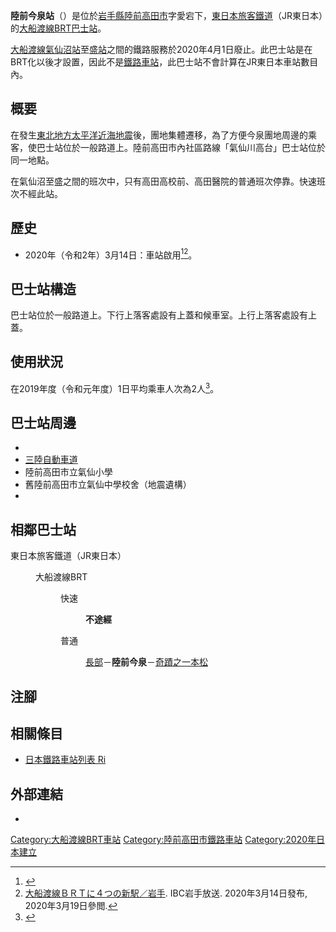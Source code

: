 {{NoteTA|G1=Transport
|T=zh-hans:陆前今泉站;zh-hk:陸前今泉站;zh-tw:陸前今泉車站;
|1=zh-hans:陆前今泉站;zh-hk:陸前今泉站;zh-tw:陸前今泉車站;
}}
{{Infobox station
|公司色 = green
|站名 = 陸前今泉
|圖片 = BRT JRE Rikuzen-Imaizumi Station.jpg
|圖片說明 = 盛方向BRT巴士站（2020年3月）
|日文原名 = 陸前今泉
|平假名 = りくぜんいまいずみ
|羅馬拼音 = Rikuzen-Imaizumi
|副站名 = 
|電報略號 = 
|所在地 = {{JPN}}[[岩手縣|岩手縣]][[陸前高田市|陸前高田市]]{{Translink|ja|気仙町|氣仙町}}字愛宕下
|座標 = {{coord|39|0|15.9|N|141|36|47.3|E|type:railwaystation_region:JP-24|display=inline,title}}
|車站構造 = [[地面車站|地面車站]]
|月台配置 =
|啟用年月日 = 2020年（[[令和|令和]]2年）3月14日
|廢站年月日 = 
|乘客人數 = 2
|上下車人次 = 
|統計年度 = 2019
|轉車 = 
|全寬備註 = [[無人車站|無人車站]]
|adjacent = {{Adjacent stations|system=東日本旅客鐵道|line=大船渡線BRT|left=長部|right=奇蹟之一本松|note-left=4.4km|note-mid=距離[[一之關站|一之關]]82.2km|note-right=0.2km}}
}}
'''陸前今泉站'''（{{jpn|j=陸前今泉駅|hg=りくぜんいまいずみえき|rm=Rikuzen-Imaizumi eki|f=y}}）是位於[[岩手縣|岩手縣]][[陸前高田市|陸前高田市]]{{Translink|ja|気仙町|氣仙町}}字愛宕下，[[東日本旅客鐵道|東日本旅客鐵道]]（JR東日本）的[[大船渡線|大船渡線]][[BRT|BRT]][[巴士站|巴士站]]。

[[大船渡線|大船渡線]][[氣仙沼站|氣仙沼站]]至[[盛站|盛站]]之間的鐵路服務於2020年4月1日廢止。此巴士站是在BRT化以後才設置，因此不是[[鐵路車站|鐵路車站]]，此巴士站不會計算在JR東日本車站數目內。

== 概要 ==
在發生[[2011年日本東北地方太平洋近海地震|東北地方太平洋近海地震]]後，團地集體遷移，為了方便今泉團地周邊的乘客，使巴士站位於一般路道上。陸前高田市內社區路線「氣仙川高台」巴士站位於同一地點。

在氣仙沼至盛之間的班次中，只有高田高校前、高田醫院的普通班次停靠。快速班次不經此站。

== 歷史 ==
* 2020年（令和2年）3月14日：車站啟用<ref>{{Cite press release|url=https://www.jr-morioka.com/cgi-bin/pdf/press/pdf_1579670434_1.pdf|title=気仙沼線BRT・大船渡線BRTダイヤ改正について|format=PDF|publisher=東日本旅客鐵道盛岡分社、東日本旅客鐵道仙台分社|date=2020-01-22|accessdate=2020-01-23|archiveurl=https://web.archive.org/web/20200123093301/https://www.jr-morioka.com/cgi-bin/pdf/press/pdf_1579670434_1.pdf|archivedate=2020-01-23|language=ja}}</ref><ref>[https://news.ibc.co.jp/item_38907.html 大船渡線ＢＲＴに４つの新駅／岩手]{{ja icon}}. IBC岩手放送. 2020年3月14日發布, 2020年3月19日參閲.</ref>。

== 巴士站構造 ==
巴士站位於一般路道上。下行上落客處設有上蓋和候車室。上行上落客處設有上蓋。

== 使用狀況 ==
在2019年度（令和元年度）1日平均乘車人次為2人<ref>{{Cite web|url=https://www.jreast.co.jp/passenger/2019_brt.html|title=BRT駅別乗車人員（2019年度）|publisher=東日本旅客鐵道|language=ja|accessdate=2020-07-19}}</ref>。

== 巴士站周邊 ==
* {{Translink|ja|国道45号|國道45號}}
* [[三陸自動車道|三陸自動車道]]
* 陸前高田市立氣仙小學
* 舊陸前高田市立氣仙中學校舍（地震遺構）
* {{Translink|ja|気仙川|氣仙川}}

== 相鄰巴士站 ==
; 東日本旅客鐵道（JR東日本）
: {{Color|#f18e44|■}}大船渡線BRT
:: {{color|red|□}}快速
::: '''不途經'''
:: {{color|gray|■}}普通
::: [[長部站|長部]]－'''陸前今泉'''－[[奇蹟之一本松站|奇蹟之一本松]]
== 注腳 ==
{{Reflist}}
== 相關條目 ==
{{commonscat|Rikuzen-Imaizumi Station}}
* [[日本鐵路車站列表_Ri|日本鐵路車站列表 Ri]]
== 外部連結 ==
* {{外部連結/JR東日本車站|filename=1752|name=陸前今泉}}{{ja icon}}
{{大船渡線}}
{{DEFAULTSORT:Rikuzen-Imaizumi}}
[[Category:大船渡線BRT車站|Category:大船渡線BRT車站]]
[[Category:陸前高田市鐵路車站|Category:陸前高田市鐵路車站]]
[[Category:2020年日本建立|Category:2020年日本建立]]